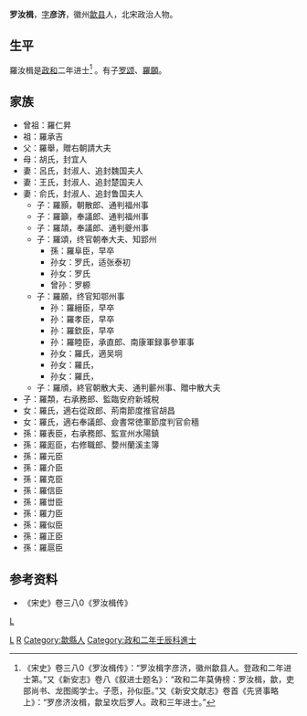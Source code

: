 '''罗汝楫'''{{BD|？||？||catIdx=L}}，[[表字|字]]'''彦济'''，徽州[[歙县|歙县]]人，北宋政治人物。

==生平==
羅汝楫是[[政和_(北宋)|政和]]二年进士<ref>《宋史》卷三八0《罗汝楫传》：“罗汝楫字彦济，徽州歙县人。登政和二年进士第。”又《新安志》卷八《叙进士题名》：“政和二年莫俦榜：罗汝楫，歙，吏部尚书、龙图阁学士。子愿，孙似臣。”又《新安文献志》卷首《先贤事略上》：“罗彦济汝楫，歙呈坎后罗人。政和三年进士。”</ref><!-- ，授监登闻鼓院，遷大理丞、刑部員外郎，宋高宗时，任[[监察御史|监察御史]]，依附[[秦桧|秦桧]]，升[[殿中侍御史|殿中侍御史]]，與御史中丞[[何鑄|何鑄]]聯合彈劾[[岳飛|岳飛]]，稱金兵攻淮西，岳飛至舒蘄頓兵不前。八月，岳飛免職奉祠。歷官吏部尚书、龙图阁学士，累赠少师<ref>《新安文献志》卷八四罗颀《罗郢州墓志》：“先兄姓罗氏，讳颂，字端规，徽州歙县人。……考讳汝楫，吏部尚书、龙图阁学士，累赠少师。”</ref>。[[绍兴_(南宋)|绍兴]]十七年八月二十一日，除宫观<ref>《淳熙严州图经》卷一《题名》：“罗汝楫，绍兴十四年甲子，九月二十七日，以龙图阁学士、左朝请郎知严州。绍兴十七年八月二十一日，除宫观。”</ref> -->。有子[[罗颂|罗颂]]、[[羅願|羅願]]。

== 家族 ==
*曾祖：羅仁昇
*祖：羅承吉
*父：羅舉，贈右朝請大夫
*母：胡氏，封宜人
*妻：呂氏，封淑人、追封魏国夫人
*妻：王氏，封淑人、追封楚国夫人
*妻：俞氏，封淑人、追封鲁国夫人
**子：羅顥，朝散郎、通判福州事
**子：羅籲，奉議郎、通判福州事
**子：羅頡，奉議郎、通判夔州事
**子：羅頌，终官朝奉大夫、知郢州
***孫：羅阜臣，早卒
***孙女：罗氏，适张泰初
***孙女：罗氏
***曾孙：罗榞
**子：羅願，终官知鄂州事
***孙：羅縉臣，早卒
***孙：羅孝臣，早卒
***孙：羅欽臣，早卒
***孙：羅睦臣，承直郎、南康軍録事參軍事
***孙女：羅氏，適吴坰
***孙女：羅氏，
***孙女：羅氏，
**子：羅頎，終官朝散大夫、通判蘄州事、贈中散大夫
*子：羅頮，右承務郎、監臨安府新城稅
*女：羅氏，適右從政郎、荊南節度推官胡昌
*女：羅氏，適右奉議郎、僉書常徳軍節度判官俞穡
*孫：羅表臣，右承務郎、監宣州水陽鎮
*孫：羅厖臣，右修職郎、㜈州蘭溪主簿
*孫：羅元臣
*孫：羅介臣
*孫：羅克臣
*孫：羅信臣
*孫：羅丗臣
*孫：羅力臣
*孫：羅似臣
*孫：羅正臣
*孫：羅扈臣

== 参考资料 ==
{{reflist}}
* 《宋史》卷三八0《罗汝楫传》

{{Authority control}}

{{DEFAULTSORT:}}
[[Category:歙縣人|L]]
[[Category:羅姓|R]]
[[Category:歙縣人|Category:歙縣人]]
[[category:宋朝政治人物|L]]
[[Category:政和二年壬辰科進士|Category:政和二年壬辰科進士]]